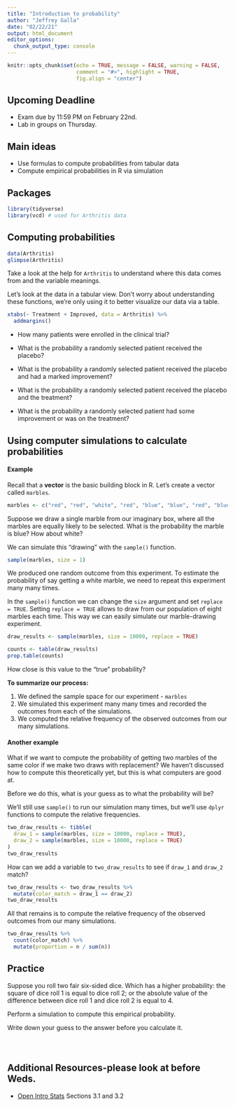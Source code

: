 ```yaml
---
title: "Introduction to probability"
author: "Jeffrey Galla"
date: "02/22/21"
output: html_document
editor_options: 
  chunk_output_type: console
---
```


```r
knitr::opts_chunk$set(echo = TRUE, message = FALSE, warning = FALSE,
                      comment = "#>", highlight = TRUE,
                      fig.align = "center")
```

## Upcoming Deadline

- Exam due by 11:59 PM on February 22nd.
- Lab in groups on Thursday.

## Main ideas

- Use formulas to compute probabilities from tabular data
- Compute empirical probabilities in R via simulation

## Packages

```r
library(tidyverse)
library(vcd) # used for Arthritis data
```

## Computing probabilities

```r
data(Arthritis)
glimpse(Arthritis)
```

Take a look at the help for `Arthritis` to understand where this data comes
from and the variable meanings.

Let's look at the data in a tabular view. Don't worry about understanding these
functions, we're only using it to better visualize our data via a table.

```r
xtabs(~ Treatment + Improved, data = Arthritis) %>% 
  addmargins()
```

- How many patients were enrolled in the clinical trial?

- What is the probability a randomly selected patient received the placebo?

- What is the probability a randomly selected patient received the placebo
  and had a marked improvement?
  
- What is the probability a randomly selected patient received the placebo
  and the treatment?
  
- What is the probability a randomly selected patient had some improvement or
  was on the treatment?

## Using computer simulations to calculate probabilities

#### Example

Recall that a **vector** is the basic building block in R. Let's create
a vector called `marbles`.

```r
marbles <- c("red", "red", "white", "red", "blue", "blue", "red", "blue")
```

Suppose we draw a single marble from our imaginary box, where all the marbles
are equally likely to be selected. What is the probability the marble is blue? 
How about white?

We can simulate this "drawing" with the `sample()` function.

```r
sample(marbles, size = 1)
```

We produced one random outcome from this experiment. To estimate the probability 
of say getting a white marble, we need to repeat this experiment many many
times.

In the `sample()` function we can change the `size` argument and set
`replace = TRUE`. Setting `replace = TRUE` allows to draw from our population
of eight marbles each time. This way we can easily simulate our marble-drawing 
experiment.

```r
draw_results <- sample(marbles, size = 10000, replace = TRUE)
```

```r
counts <- table(draw_results)
prop.table(counts)
```

How close is this value to the "true" probability?

**To summarize our process:**

1. We defined the sample space for our experiment - `marbles`
2. We simulated this experiment many many times and recorded the outcomes from
   each of the simulations.
3. We computed the relative frequency of the observed outcomes from our many
   simulations.
   
#### Another example

What if we want to compute the probability of getting two marbles of the same
color if we make two draws with replacement? We haven't discussed how to
compute this theoretically yet, but this is what computers are good at.

Before we do this, what is your guess as to what the probability will be?

We'll still use `sample()` to run our simulation many times, but we'll
use `dplyr` functions to compute the relative frequencies.

```r
two_draw_results <- tibble(
  draw_1 = sample(marbles, size = 10000, replace = TRUE),
  draw_2 = sample(marbles, size = 10000, replace = TRUE)
)
two_draw_results
```

How can we add a variable to `two_draw_results` to see if `draw_1` and `draw_2`
match?

```r
two_draw_results <- two_draw_results %>% 
  mutate(color_match = draw_1 == draw_2)
two_draw_results
```

All that remains is to compute the relative frequency of the observed outcomes 
from our many simulations.

```r
two_draw_results %>% 
  count(color_match) %>% 
  mutate(proportion = n / sum(n))
```

## Practice

Suppose you roll two fair six-sided dice. Which has a higher probability:
the square of dice roll 1 is equal to dice roll 2; or the absolute value of the
difference between dice roll 1 and dice roll 2 is equal to 4.

Perform a simulation to compute this empirical probability.

Write down your guess to the answer before you calculate it.

```r

```

```r

```

```r

```

## Additional Resources-please look at before Weds.

- [Open Intro Stats](https://www.openintro.org/book/os/) Sections 3.1 and 3.2
